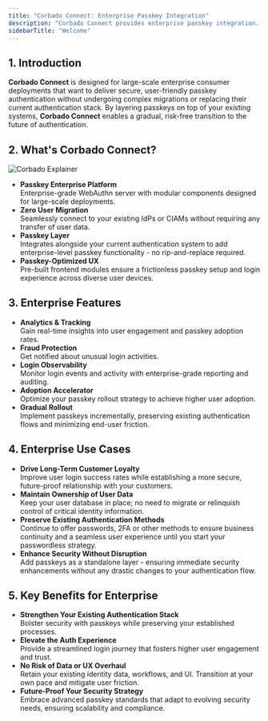 ```yaml
---
title: "Corbado Connect: Enterprise Passkey Integration"
description: "Corbado Connect provides enterprise passkey integration. Add passkeys to your existing applications without replacing your auth system to improve security."
sidebarTitle: "Welcome"
---
```



<Demo />

## 1. Introduction

**Corbado Connect** is designed for large-scale enterprise consumer deployments that want to deliver secure, user-friendly passkey authentication without undergoing complex migrations or replacing their current authentication stack. By layering passkeys on top of your existing systems, **Corbado Connect** enables a gradual, risk-free transition to the future of authentication.

## 2. What's Corbado Connect?

![Corbado Explainer](/images/corbado-connect/corbado-connect-architecture.png)

- **Passkey Enterprise Platform**\
  Enterprise-grade WebAuthn server with modular components designed for large-scale deployments.
- **Zero User Migration**\
  Seamlessly connect to your existing IdPs or CIAMs without requiring any transfer of user data.
- **Passkey Layer**\
  Integrates alongside your current authentication system to add enterprise-level passkey functionality - no rip-and-replace required.
- **Passkey-Optimized UX**\
  Pre-built frontend modules ensure a frictionless passkey setup and login experience across diverse user devices.

## 3. Enterprise Features

- **Analytics & Tracking**\
  Gain real-time insights into user engagement and passkey adoption rates.
- **Fraud Protection**\
  Get notified about unusual login activities.
- **Login Observability**\
  Monitor login events and activity with enterprise-grade reporting and auditing.
- **Adoption Accelerator**\
  Optimize your passkey rollout strategy to achieve higher user adoption.
- **Gradual Rollout**\
  Implement passkeys incrementally, preserving existing authentication flows and minimizing end-user friction.

## 4. Enterprise Use Cases

- **Drive Long-Term Customer Loyalty**\
  Improve user login success rates while establishing a more secure, future-proof relationship with your customers.
- **Maintain Ownership of User Data**\
  Keep your user database in place; no need to migrate or relinquish control of critical identity information.
- **Preserve Existing Authentication Methods**\
  Continue to offer passwords, 2FA or other methods to ensure business continuity and a seamless user experience until you start your passwordless strategy.
- **Enhance Security Without Disruption**\
  Add passkeys as a standalone layer - ensuring immediate security enhancements without any drastic changes to your authentication flow.

## 5. Key Benefits for Enterprise

- **Strengthen Your Existing Authentication Stack**\
  Bolster security with passkeys while preserving your established processes.
- **Elevate the Auth Experience**\
  Provide a streamlined login journey that fosters higher user engagement and trust.
- **No Risk of Data or UX Overhaul**\
  Retain your existing identity data, workflows, and UI. Transition at your own pace and mitigate user friction.
- **Future-Proof Your Security Strategy**\
  Embrace advanced passkey standards that adapt to evolving security needs, ensuring scalability and compliance.